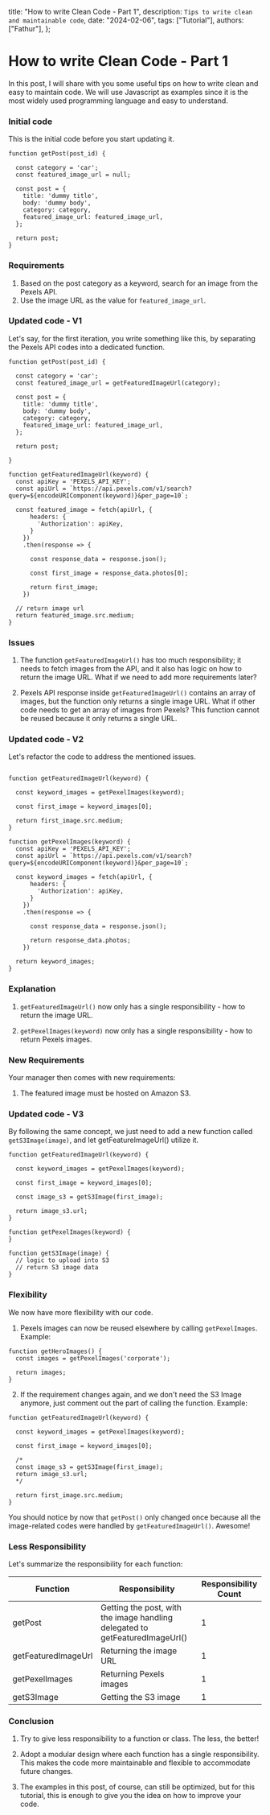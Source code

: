   title: "How to write Clean Code - Part 1",
  description: `Tips to write clean and maintainable code`,
  date: "2024-02-06",
  tags: ["Tutorial"],
  authors: ["Fathur"],
};

# How to write Clean Code - Part 1 

In this post, I will share with you some useful tips on how to write clean and easy to maintain code. We will use Javascript as examples since it is the most widely used programming language and easy to understand.

### Initial code

This is the initial code before you start updating it.

```
function getPost(post_id) {

  const category = 'car';
  const featured_image_url = null;

  const post = {
    title: 'dummy title',
    body: 'dummy body',
    category: category,
    featured_image_url: featured_image_url,
  };

  return post;
}
```

### Requirements

1. Based on the post category as a keyword, search for an image from the Pexels API.
2. Use the image URL as the value for `featured_image_url`.

### Updated code - V1

Let's say, for the first iteration, you write something like this, by separating the Pexels API codes into a dedicated function.

```
function getPost(post_id) {

  const category = 'car';
  const featured_image_url = getFeaturedImageUrl(category);

  const post = {
    title: 'dummy title',
    body: 'dummy body',
    category: category,
    featured_image_url: featured_image_url,
  };

  return post;

}

function getFeaturedImageUrl(keyword) {
  const apiKey = 'PEXELS_API_KEY';
  const apiUrl = `https://api.pexels.com/v1/search?query=${encodeURIComponent(keyword)}&per_page=10`;

  const featured_image = fetch(apiUrl, {
      headers: {
        'Authorization': apiKey,
      }
    })
    .then(response => {

      const response_data = response.json();

      const first_image = response_data.photos[0];

      return first_image;
    })

  // return image url
  return featured_image.src.medium;
}
```

### Issues

1. The function `getFeaturedImageUrl()` has too much responsibility; it needs to fetch images from the API, and it also has logic on how to return the image URL. What if we need to add more requirements later?

2. Pexels API response inside `getFeaturedImageUrl()` contains an array of images, but the function only returns a single image URL. What if other code needs to get an array of images from Pexels? This function cannot be reused because it only returns a single URL.

### Updated code - V2

Let's refactor the code to address the mentioned issues.

```

function getFeaturedImageUrl(keyword) {

  const keyword_images = getPexelImages(keyword);

  const first_image = keyword_images[0];
 
  return first_image.src.medium;
}

function getPexelImages(keyword) {
  const apiKey = 'PEXELS_API_KEY';
  const apiUrl = `https://api.pexels.com/v1/search?query=${encodeURIComponent(keyword)}&per_page=10`;

  const keyword_images = fetch(apiUrl, {
      headers: {
        'Authorization': apiKey,
      }
    })
    .then(response => {

      const response_data = response.json();

      return response_data.photos;
    })

  return keyword_images;
}
```
### Explanation

1. `getFeaturedImageUrl()` now only has a single responsibility - how to return the image URL.

2. `getPexelImages(keyword)` now only has a single responsibility - how to return Pexels images.

### New Requirements

Your manager then comes with new requirements:

1. The featured image must be hosted on Amazon S3.

### Updated code - V3

By following the same concept, we just need to add a new function called `getS3Image(image)`, and let getFeatureImageUrl() utilize it.

```
function getFeaturedImageUrl(keyword) {

  const keyword_images = getPexelImages(keyword);

  const first_image = keyword_images[0];

  const image_s3 = getS3Image(first_image);
 
  return image_s3.url;
}

function getPexelImages(keyword) {
}

function getS3Image(image) {
  // logic to upload into S3
  // return S3 image data
}
```

### Flexibility

We now have more flexibility with our code.

1. Pexels images can now be reused elsewhere by calling `getPexelImages`. Example:

```
function getHeroImages() {
  const images = getPexelImages('corporate');

  return images;
}
```

2. If the requirement changes again, and we don't need the S3 Image anymore, just comment out the part of calling the function. Example:

```
function getFeaturedImageUrl(keyword) {

  const keyword_images = getPexelImages(keyword);

  const first_image = keyword_images[0];

  /*
  const image_s3 = getS3Image(first_image);
  return image_s3.url;
  */

  return first_image.src.medium;
}
```

You should notice by now that `getPost()` only changed once because all the image-related codes were handled by `getFeaturedImageUrl()`. Awesome!

### Less Responsibility

Let's summarize the responsibility for each function:

| Function            | Responsibility         | Responsibility Count |
|---------------------|------------------------|----------------------|
| getPost             | Getting the post, with the image handling delegated to getFeaturedImageUrl()       | 1                    |
| getFeaturedImageUrl | Returning the image URL       | 1                    |
| getPexelImages      | Returning Pexels images | 1                    |
| getS3Image          | Getting the S3 image | 1                    |


### Conclusion

1. Try to give less responsibility to a function or class. The less, the better!

2. Adopt a modular design where each function has a single responsibility. This makes the code more maintainable and flexible to accommodate future changes.

3. The examples in this post, of course, can still be optimized, but for this tutorial, this is enough to give you the idea on how to improve your code.


